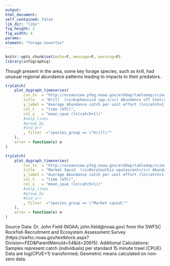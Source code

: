 ```yaml
---
output:
html_document:
self_contained: false
lib_dir: "libs"
fig_height: 2
fig_width: 4
params:
element: "forage-invertss"
---
```


```r
knitr::opts_chunk$set(echo=F, message=F, warning=F)
library(infographiq)
```

<base target="_parent">
 Though present in the area, some key forage species, such as krill, had unusual regional abundance patterns leading to impacts to their predators.


```r
tryCatch(
    plot_dygraph_timeseries(
        csv_tv  = "http://oceanview.pfeg.noaa.gov/erddap/tabledap/cciea_EI_FBC.csvp?time%2Cspecies_group%2Cmean_cpue%2CSeup%2CSelo&distinct()",
        title   = "Krill  (<i>Euphausiid spp.</i>) Abundance off Central California",
        y_label = "Average Abundance catch per unit effort (ln(catch+1))",
        col_t   = "time (UTC)",
        col_y   = "mean_cpue (ln(catch+1))"
        #skip_lines
        #group_by  
        #std_err   
        , filter  ="species_group == \"Krill\""
    ),
    error = function(e) e
)
```


```r
tryCatch(
    plot_dygraph_timeseries(
        csv_tv  = "http://oceanview.pfeg.noaa.gov/erddap/tabledap/cciea_EI_FBC.csvp?time%2Cspecies_group%2Cmean_cpue%2CSeup%2CSelo&distinct()",
        title   = "Market Squid  (<i>Doryteuthis opalescent</i>) Abundance off Central California",
        y_label = "Average Abundance catch per unit effort (ln(catch+1))",
        col_t   = "time (UTC)",
        col_y   = "mean_cpue (ln(catch+1))"
        #skip_lines
        #group_by  
        #std_err   
        , filter  ="species_group == \"Market squid\""
    ),
    error = function(e) e
)
```
Source Data: Dr. John Field (NOAA; john.field@noaa.gov) from the SWFSC
Rockfish Recruitment and Ecosystem Assessment Survey
(https://swfsc.noaa.gov/textblock.aspx?Division=FED&ParentMenuId=54&id=20615).
Additional Calculations: Samples represent catch (individuals) per standard
15 minute trawl (CPUE). Data are log(CPUE+1) transformed; Geometric means
calculated on non-zero data.
